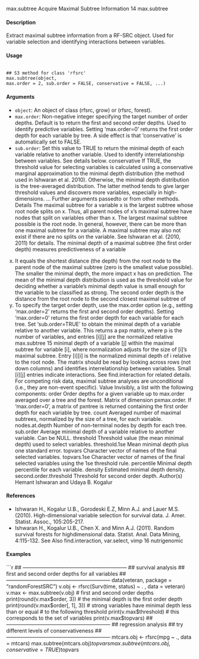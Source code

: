 
max.subtree Acquire Maximal Subtree Information
14 max.subtree

#### Description
Extract maximal subtree information from a RF-SRC object. Used for variable selection and identifying
interactions between variables.

#### Usage 
<pre><code>
## S3 method for class 'rfsrc'
max.subtree(object,
max.order = 2, sub.order = FALSE, conservative = FALSE, ...)
</code></pre> 
#### Arguments 
 
* ``object``: An object of class (rfsrc, grow) or (rfsrc, forest).
* ``max.order ``: Non-negative integer specifying the target number of order depths. Default is to
return the first and second order depths. Used to identify predictive variables.
Setting ‘max.order=0’ returns the first order depth for each variable by tree. A
side effect is that ‘conservative’ is automatically set to FALSE.
* ``sub.order ``: Set this value to TRUE to return the minimal depth of each variable relative to another
variable. Used to identify interrelationship between variables. See details
below.
conservative If TRUE, the threshold value for selecting variables is calculated using a conservative
marginal approximation to the minimal depth distribution (the method
used in Ishwaran et al. 2010). Otherwise, the minimal depth distribution is
the tree-averaged distribution. The latter method tends to give larger threshold
values and discovers more variables, especially in high-dimensions.
... Further arguments passedto or from other methods.
Details
The maximal subtree for a variable x is the largest subtree whose root node splits on x. Thus,
all parent nodes of x’s maximal subtree have nodes that split on variables other than x. The largest
maximal subtree possible is the root node. In general, however, there can be more than one maximal
subtree for a variable. A maximal subtree may also not exist if there are no splits on the variable.
See Ishwaran et al. (2010, 2011) for details.
The minimal depth of a maximal subtree (the first order depth) measures predictiveness of a variable
x. It equals the shortest distance (the depth) from the root node to the parent node of the maximal
subtree (zero is the smallest value possible). The smaller the minimal depth, the more impact x
has on prediction. The mean of the minimal depth distribution is used as the threshold value for
deciding whether a variable’s minimal depth value is small enough for the variable to be classified
as strong.
The second order depth is the distance from the root node to the second closest maximal subtree of
x. To specify the target order depth, use the max.order option (e.g., setting ‘max.order=2’ returns
the first and second order depths). Setting ‘max.order=0’ returns the first order depth for each
variable for each tree.
Set ‘sub.order=TRUE’ to obtain the minimal depth of a variable relative to another variable. This
returns a pxp matrix, where p is the number of variables, and entries [i][j] are the normalized relative
max.subtree 15
minimal depth of a variable [j] within the maximal subtree for variable [i], where normalization
adjusts for the size of [i]’s maximal subtree. Entry [i][i] is the normalized minimal depth of i
relative to the root node. The matrix should be read by looking across rows (not down columns)
and identifies interrelationship between variables. Small [i][j] entries indicate interactions. See
find.interaction for related details.
For competing risk data, maximal subtree analyses are unconditional (i.e., they are non-event specific).
Value
Invisibly, a list with the following components:
order Order depths for a given variable up to max.order averaged over a tree and
the forest. Matrix of dimension pxmax.order. If ‘max.order=0’, a matrix of
pxntree is returned containing the first order depth for each variable by tree.
count Averaged number of maximal subtrees, normalized by the size of a tree, for each
variable.
nodes.at.depth Number of non-terminal nodes by depth for each tree.
sub.order Average minimal depth of a variable relative to another variable. Can be NULL.
threshold Threshold value (the mean minimal depth) used to select variables.
threshold.1se Mean minimal depth plus one standard error.
topvars Character vector of names of the final selected variables.
topvars.1se Character vector of names of the final selected variables using the 1se threshold
rule.
percentile Minimal depth percentile for each variable.
density Estimated minimal depth density.
second.order.threshold
Threshold for second order depth.
Author(s)
Hemant Ishwaran and Udaya B. Kogalur

#### References

* Ishwaran H., Kogalur U.B., Gorodeski E.Z, Minn A.J. and Lauer M.S. (2010). High-dimensional
variable selection for survival data. J. Amer. Statist. Assoc., 105:205-217.
* Ishwaran H., Kogalur U.B., Chen X. and Minn A.J. (2011). Random survival forests for highdimensional
data. Statist. Anal. Data Mining, 4:115-132.
See Also
find.interaction, var.select, vimp
16 nutrigenomic

#### Examples 
```r
## ------------------------------------------------------------
## survival analysis
## first and second order depths for all variables
## ------------------------------------------------------------
data(veteran, package = "randomForestSRC")
v.obj <- rfsrc(Surv(time, status) ~ . , data = veteran)
v.max <- max.subtree(v.obj)
# first and second order depths
print(round(v.max$order, 3))
# the minimal depth is the first order depth
print(round(v.max$order[, 1], 3))
# strong variables have minimal depth less than or equal
# to the following threshold
print(v.max$threshold)
# this corresponds to the set of variables
print(v.max$topvars)
## ------------------------------------------------------------
## regression analysis
## try different levels of conservativeness
## ------------------------------------------------------------
mtcars.obj <- rfsrc(mpg ~ ., data = mtcars)
max.subtree(mtcars.obj)$topvars
max.subtree(mtcars.obj, conservative = TRUE)$topvars

